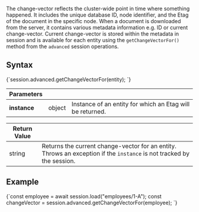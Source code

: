 
The change-vector reflects the cluster-wide point in time where something happened. It includes the unique database ID, node identifier, and the Etag of the document in the specific node.
When a document is downloaded from the server, it contains various metadata information e.g. ID or current change-vector. Current change-vector is stored within the metadata in session and is available for each entity using the `getChangeVectorFor()` method from the `advanced` session operations.

## Syntax

<TabItem value="get_change_vector_1" label="get_change_vector_1">
<CodeBlock language="js">
{`session.advanced.getChangeVectorFor(entity);
`}
</CodeBlock>
</TabItem>

| Parameters | | |
| ------------- | ------------- | ----- |
| **instance** | object | Instance of an entity for which an Etag will be returned. |

| Return Value | |
| ------------- | ----- |
| string | Returns the current change-vector for an entity. Throws an exception if the `instance` is not tracked by the session. |

## Example

<TabItem value="get_change_vector_2" label="get_change_vector_2">
<CodeBlock language="js">
{`const employee = await session.load("employees/1-A");
const changeVector = session.advanced.getChangeVectorFor(employee);
`}
</CodeBlock>
</TabItem>


